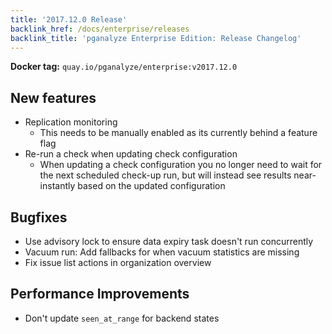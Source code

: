 ```yaml
---
title: '2017.12.0 Release'
backlink_href: /docs/enterprise/releases
backlink_title: 'pganalyze Enterprise Edition: Release Changelog'
---
```


**Docker tag:** `quay.io/pganalyze/enterprise:v2017.12.0`

## New features

- Replication monitoring
  - This needs to be manually enabled as its currently behind a feature flag
- Re-run a check when updating check configuration
  - When updating a check configuration you no longer need to wait for the next
    scheduled check-up run, but will instead see results near-instantly based
    on the updated configuration


## Bugfixes

- Use advisory lock to ensure data expiry task doesn't run concurrently
- Vacuum run: Add fallbacks for when vacuum statistics are missing
- Fix issue list actions in organization overview


## Performance Improvements

- Don't update `seen_at_range` for backend states
